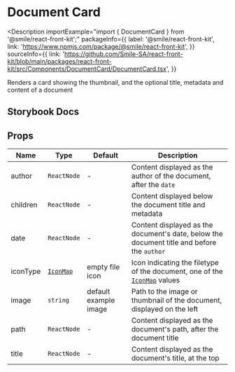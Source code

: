 # Document Card

<Description
  importExample="import { DocumentCard } from '@smile/react-front-kit';"
  packageInfo={{
    label: '@smile/react-front-kit',
    link: 'https://www.npmjs.com/package/@smile/react-front-kit',
  }}
  sourceInfo={{
    link: 'https://github.com/Smile-SA/react-front-kit/blob/main/packages/react-front-kit/src/Components/DocumentCard/DocumentCard.tsx',
  }}
>
  Renders a card showing the thumbnail, and the optional title, metadata and
  content of a document
</Description>

## Storybook Docs

<StorybookEmbed storyId="3-custom-components-documentcard--docs" height="950" />

## Props

| Name     | Type                           | Default               | Description                                                                                    |
| -------- | ------------------------------ | --------------------- | ---------------------------------------------------------------------------------------------- |
| author   | `ReactNode`                    | -                     | Content displayed as the author of the document, after the `date`                              |
| children | `ReactNode`                    | -                     | Content displayed below the document title and metadata                                        |
| date     | `ReactNode`                    | -                     | Content displayed as the document's date, below the document title and before the `author`     |
| iconType | [`IconMap`](../types/icon-map) | empty file icon       | Icon indicating the filetype of the document, one of the [`IconMap`](../types/icon-map) values |
| image    | `string`                       | default example image | Path to the image or thumbnail of the document, displayed on the left                          |
| path     | `ReactNode`                    | -                     | Content displayed as the document's path, after the document title                             |
| title    | `ReactNode`                    | -                     | Content displayed as the document's title, at the top                                          |

